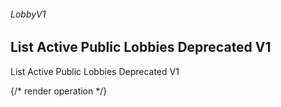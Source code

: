 ###### *LobbyV1*

## List Active Public Lobbies Deprecated V1

List Active Public Lobbies Deprecated V1

{/* render operation */}
